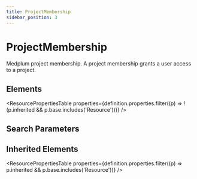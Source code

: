 ```yaml
---
title: ProjectMembership
sidebar_position: 3
---
```



# ProjectMembership

Medplum project membership. A project membership grants a user access to a project.

<Tabs queryString="section">
  <TabItem value="schema" label="Schema" default>

## Elements

<ResourcePropertiesTable
  properties={definition.properties.filter((p) => !(p.inherited && p.base.includes('Resource')))}
/>

## Search Parameters

<SearchParamsTable searchParams={definition.searchParameters} />

## Inherited Elements

<ResourcePropertiesTable properties={definition.properties.filter((p) => p.inherited && p.base.includes('Resource'))} />

  </TabItem>

</Tabs>
